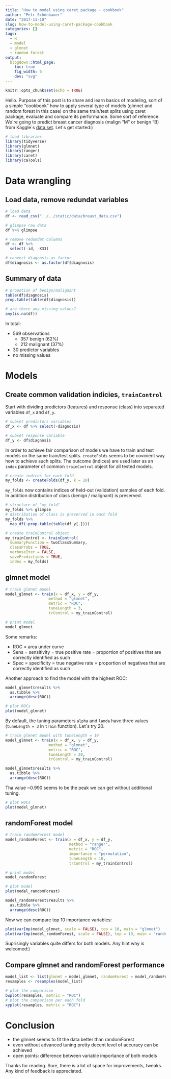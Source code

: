```yaml
---
title: "How to model using caret package - cookbook"
author: "Petr Schönbauer"
date: "2017-11-10"
slug: how-to-model-using-caret-package-cookbook
categories: []
tags:
  - R
  - model
  - glmnet
  - random forest
output:
  blogdown::html_page:
    toc: true
    fig_width: 6
    dev: "svg"
---
```

```r
knitr::opts_chunk$set(echo = TRUE)
```

Hello. Purpose of this post is to share and learn basics of modeling, sort of a simple "cookbook" how to apply several type of models (glmnet and random forest in this case) on the same train/test splits using caret package, evaluate and compare its performance. Some sort of reference. We´re going to predict breast cancer diagnosis (malign "M" or benign "B) from Kaggle´s [data set](https://www.kaggle.com/uciml/breast-cancer-wisconsin-data). Let´s get started:)

```r
# load libraries
library(tidyverse)
library(glmnet)
library(ranger)
library(caret)
library(caTools)
```

# Data wrangling

## Load data, remove redundat variables

```r
# load data
df <- read_csv("../../static/data/breast_data.csv")

# glimpse raw data
df %>% glimpse

# remove redundat columns
df <- df %>% 
  select(-id, -X33)

# convert diagnosis as factor
df$diagnosis <- as.factor(df$diagnosis)
```

## Summary of data

```r
# propotion of benign/malignant
table(df$diagnosis)
prop.table(table(df$diagnosis))

# are there any missing values?
any(is.na(df))
```

In total:

*  569 observations
    *  357 benign (62%)
    *  212 malignant (37%)
*  30 predictor variables
*  no missing values

# Models

## Create common validation indicies, `trainControl`

Start with dividing predictors (features) and response (class) into separated variables `df_x` and `df_y`.

```r
# subset predictors variables
df_x <- df %>% select(-diagnosis)

# subset response variable
df_y <- df$diagnosis
```

In order to achieve fair comparison of models we have to train and test models on the same train/test splits. `createFolds` seems to be covinient way how to achieve such splits. The outcome (indices) are used later as an `index` parameter of common `trainControl` object for all tested models.

```r
# create indices for each fold
my_folds <- createFolds(df_y, k = 10)
```

`my_folds` now contains indices of held-out (validation) samples of each fold. In addition distribution of class (benign / malignant) is preserved.

```r
# structure of "my_fold"
my_folds %>% glimpse
# distribution of class is preserved in each fold
my_folds %>% 
  map_df(~prop.table(table(df_y[.])))
```

```r
# create trainControl object
my_trainControl <- trainControl(
  summaryFunction = twoClassSummary,
  classProbs = TRUE,
  verboseIter = FALSE,
  savePredictions = TRUE,
  index = my_folds)
```

## glmnet model

```r
# train glmnet model
model_glmnet <- train(x = df_x, y = df_y, 
                   method = "glmnet",
                   metric = "ROC",
                   tuneLength = 3,
                   trControl = my_trainControl)

# print model
model_glmnet
```

Some remarks:

*  ROC = area under curve
*  Sens = sensitivity = true positive rate = proportion of positives that are correctly identified as such
*  Spec = specificity = true negative rate = proportion of negatives that are correctly identified as such

Another approach to find the model with the highest ROC:

```r
model_glmnet$results %>% 
  as.tibble %>%  
  arrange(desc(ROC))
```

```r
# plot ROCs
plot(model_glmnet)
```

By default, the tuning parameters `alpha` and `lamda` have three values (`tuneLength = 3` in `train` function). Let´s try 20.

```r
# train glmnet model with tuneLength = 10
model_glmnet <- train(x = df_x, y = df_y, 
                   method = "glmnet",
                   metric = "ROC",
                   tuneLength = 20,
                   trControl = my_trainControl)
```

```r
model_glmnet$results %>% 
  as.tibble %>%  
  arrange(desc(ROC))
```

Tha value ~0.990 seems to be the peak we can get without additional tuning.

```r
# plot ROCs
plot(model_glmnet)
```

## randomForest model

```r
# train randomForest model
model_randomForest <- train(x = df_x, y = df_y, 
                            method = "ranger",
                            metric = "ROC",
                            importance = "permutation",
                            tuneLength = 10,
                            trControl = my_trainControl)

# print model
model_randomForest

# plot model
plot(model_randomForest)
```

```r
model_randomForest$results %>% 
  as.tibble %>%  
  arrange(desc(ROC))
```

Now we can compare top 10 importance variables:

```r
plot(varImp(model_glmnet, scale = FALSE), top = 10, main = "glmnet")
plot(varImp(model_randomForest, scale = FALSE), top = 10, main = "randomForest")
```

Suprisingly variables quite differs for both models. Any hint why is welcomed:)

## Compare glmnet and randomForest performance

```r
model_list <- list(glmnet = model_glmnet, randomForest = model_randomForest)
resamples <- resamples(model_list)

# plot the comparison
bwplot(resamples, metric = "ROC")
# plot the comparison per each fold
xyplot(resamples, metric = "ROC")
```

# Conclusion

*  the glmnet seems to fit the data better than randomForest
*  even without advanced tuning pretty decent level of accuracy can be achieved
*  open points: difference between variable importance of both models

Thanks for reading. Sure, there is a lot of space for improvements, tweaks. Any kind of feedback is appreciated.

